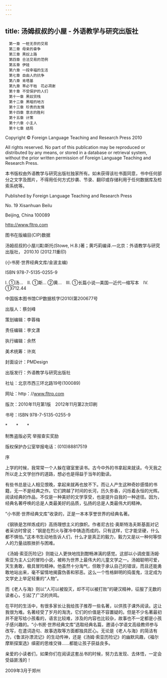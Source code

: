 ```yaml
---
---
---
```

title: 汤姆叔叔的小屋 - 外语教学与研究出版社
---


```
　第一章 一桩无奈的交易
　第二章 母亲的奋争
　第三章 黑奴上路
　第四章 合法交易的范例
　第五章 伊娃
　第六章 一段幸福的生活
　第七章 自由人的抗争
　第八章 肯塔基
　第九章 草必干枯　花必凋谢
　第十章 不受保护的人们
　第十一章 黑奴货栈
　第十二章 黑暗的地方
　第十三章 珍贵的友情
　第十四章 意志的胜利
　第十五章 计策
　第十六章 小主人
　第十七章 结局
```






Copyright © Foreign Language Teaching and Research Press 2010

All rights reserved. No part of this publication may be reproduced or distributed by any means, or stored in a database or retrieval system, without the prior written permission of Foreign Language Teaching and Research Press.

本书版权由外语教学与研究出版社独家所有。如未获得该社书面同意，书中任何部分之文字及图片，不得用任何方式抄袭、节录、翻印或存储利用于任何数据库及检索系统等。





Published by Foreign Language Teaching and Research Press

No. 19 Xisanhuan Beilu

Beijing, China 100089

http://www.fltrp.com





图书在版编目(CIP)数据

汤姆叔叔的小屋/(美)斯托(Stowe, H.B.)著；黄巧莉编译.—北京：外语教学与研究出版社， 2010.10 (2012.11重印)

(小书房·世界经典文库/金波主编)

ISBN 978-7-5135-0255-9

I. ①汤…　II. ①斯… ②黄…　III. ①长篇小说—美国—近代—缩写本　IV. ①I712.44

中国版本图书馆CIP数据核字(2010)第200677号





出版人：蔡剑峰

策划编辑：李蓉梅

责任编辑：李文潇

执行编辑：余然

美术统筹：许岚

封面设计：PMDesign

出版发行：外语教学与研究出版社

社址：北京市西三环北路19号(100089)

网址：http：//www.fltrp.com

版次：2010年11月第1版　2012年11月第2次印刷

书号：ISBN 978-7-5135-0255-9



*　　*　　*

制售盗版必究 举报查实奖励

版权保护办公室举报电话：(010)88817519





序





上学的时候，我常常一个人躲在寝室里读书。古今中外的书拿起来就读。今天我之所以走上文学创作的道路，想必也是得益于当年的勤读。

有些书总是让人相见恨晚，拿起来就再也放不下。而让人产生这种奇妙感情的书籍，无一不是经典之作。它们跨越了时间的长河，历久弥香，闪烁着永恒的光辉。阅读经典的作品，不仅是一种美好的文学享受，也是提升自我的一种途径。因为，经典名著呼唤的总是人类最美好的品质，弘扬的总是人类最伟大的精神。

“小书房·世界经典文库”收录的，正是一本本享誉世界的经典名著。

《钢铁是怎样炼成的》高扬理想主义的旗帜。作者尼古拉·奥斯特洛夫斯基面对记者采访时曾说：“钢是在烈火与骤冷中铸造而成的。只有这样，它才能坚硬，什么都不惧怕。”这本书生动地告诉人们，什么才是真正的毅力，毅力又是以一种何等惊人的力量战胜挫折与困难。

《汤姆·索亚历险记》则能让人更快地找到酣畅淋漓的感觉。这部以小调皮蛋汤姆·索亚为主人公的冒险小说，被称为世界上最伟大的儿童文学之一。汤姆聪明可爱，天生勇敢，极具冒险精神。他虽然十分淘气，但敢于承认自己的错误，而且还能勇敢地站出来，毫不留情地揭露伪善和邪恶。这么一个性格鲜明的捣蛋鬼，注定成为文学史上举足轻重的“人物”。

而《老人与海》则以“人可以被毁灭，却不可以被打败”的硬汉精神，征服了无数的读者心，引起了广泛的共鸣。

在平时的生活中，有很多家长让我给孩子推荐一些名著，以供孩子课外阅读。这让我很为难。名著经受了岁月的淘洗，它们的价值是不容置疑的。但是不少名著最初并不是写给小孩看的，语言比较难，涉及的内容也比较杂，故事也不一定都是小孩子感兴趣的。“小书房·世界经典文库”选取经典名篇，邀请小学语文高级教师参与改写，在遣词造句、故事选取等方面都独具匠心。无论是《老人与海》的简洁有力，《鲁滨孙漂流记》的生动传神，还是《汤姆·索亚历险记》的幽默风趣，《福尔摩斯探案选》缜密的思维交锋……都能让孩子获益良多。

亲爱的小读者们，如果你们在阅读这套丛书的时候，努力去发现、去体悟，一定会受益匪浅的！





2009年3月于郑州